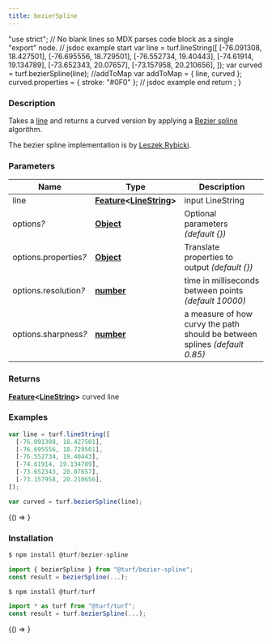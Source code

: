 ```yaml
---
title: bezierSpline
---
```



  "use strict";
  // No blank lines so MDX parses code block as a single "export" node.
  // jsdoc example start
  var line = turf.lineString([
    [-76.091308, 18.427501],
    [-76.695556, 18.729501],
    [-76.552734, 19.40443],
    [-74.61914, 19.134789],
    [-73.652343, 20.07657],
    [-73.157958, 20.210656],
  ]);
  var curved = turf.bezierSpline(line);
  //addToMap
  var addToMap = { line, curved };
  curved.properties = { stroke: "#0F0" };
  // jsdoc example end
  return <ExampleMap addToMap={addToMap} />;
}

### Description

Takes a [line](https://tools.ietf.org/html/rfc7946#section-3.1.4) and returns a curved version
by applying a [Bezier spline](http://en.wikipedia.org/wiki/B%C3%A9zier_spline)
algorithm.

The bezier spline implementation is by [Leszek Rybicki](http://leszek.rybicki.cc/).

### Parameters

| Name                       | Type                                                                                                                                  | Description                                                                |
| -------------------------- | ------------------------------------------------------------------------------------------------------------------------------------- | -------------------------------------------------------------------------- |
| line                       | **[Feature](https://tools.ietf.org/html/rfc7946#section-3.2)&lt;[LineString](https://tools.ietf.org/html/rfc7946#section-3.1.4)&gt;** | input LineString                                                           |
| options<i>?</i>            | **[Object](https://developer.mozilla.org/docs/Web/JavaScript/Reference/Global_Objects/Object)**                                       | Optional parameters _(default &#123;&#125;)_                               |
| options.properties<i>?</i> | **[Object](https://developer.mozilla.org/docs/Web/JavaScript/Reference/Global_Objects/Object)**                                       | Translate properties to output _(default &#123;&#125;)_                    |
| options.resolution<i>?</i> | **[number](https://developer.mozilla.org/docs/Web/JavaScript/Reference/Global_Objects/Number)**                                       | time in milliseconds between points _(default 10000)_                      |
| options.sharpness<i>?</i>  | **[number](https://developer.mozilla.org/docs/Web/JavaScript/Reference/Global_Objects/Number)**                                       | a measure of how curvy the path should be between splines _(default 0.85)_ |

### Returns

**[Feature](https://tools.ietf.org/html/rfc7946#section-3.2)&lt;[LineString](https://tools.ietf.org/html/rfc7946#section-3.1.4)&gt;** curved line

### Examples

```javascript
var line = turf.lineString([
  [-76.091308, 18.427501],
  [-76.695556, 18.729501],
  [-76.552734, 19.40443],
  [-74.61914, 19.134789],
  [-73.652343, 20.07657],
  [-73.157958, 20.210656],
]);

var curved = turf.bezierSpline(line);
```

<BrowserOnly>{() => <Map0 />}</BrowserOnly>

### Installation

```javascript
$ npm install @turf/bezier-spline

import { bezierSpline } from "@turf/bezier-spline";
const result = bezierSpline(...);
```

```javascript
$ npm install @turf/turf

import * as turf from "@turf/turf";
const result = turf.bezierSpline(...);
```

<!-- Expose turf as global var for experimenting in the browser console -->

<BrowserOnly>{() => <WindowTurfGlobal turf={turf} />}</BrowserOnly>
